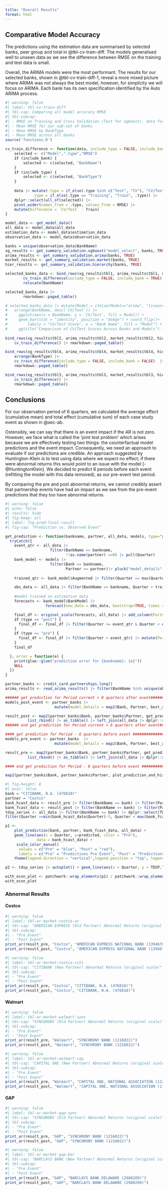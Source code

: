 ```yaml
---
title: "Overall Results"
format: html
---
```


## Comparative Model Accuracy

The predictions using the estimation data are summarised by selected banks, peer group and total in @tbl-cv-train-diff. The models generalised well to unseen data as we see the difference between RMSE on the training and test data is small. 

Overall, the ARIMA models were the most performant. The results for our selected banks, shown in @tbl-cv-train-diff-1, reveal a more mixed picture where ARIMA was not always the best model, however, for simplicity we will focus on ARIMA. Each bank has its own specification identified by the Auto ARIMA process.

```r
#| warning: false
#| label: tbl-cv-train-diff
#| tbl-cap: Comparing all model accuracy RMSE
#| tbl-subcap: 
#| - RMSE on Training and Cross Validation (Test for xgboost), data for sub-set of banks
#| - Mean RMSE for our sub-set of banks
#| - Mean RMSE by BankType
#| - Mean RMSE across all banks
source('functions.R')

cv_train_difference <- function(data, include_type = FALSE, include_bank = FALSE) {
    selected <- c("Model",".type","RMSE")
    if (include_bank) {
        selected <- c(selected, "BankName")
    }
    if (include_type) {
        selected <- c(selected, "BankType")
    }
    
    data |> mutate(.type = if_else(.type %in% c("Test", "CV"), "CV/Test", .type),
            .type = if_else(.type == "Training", "Train", .type)) |>
    dplyr::select(all_of(selected)) |>
    pivot_wider(names_from = .type, values_from = RMSE) |>
    mutate(Difference = `CV/Test` - Train)
}

model_data <- get_model_data()
all_data <- model_data$all_data
estimation_data <- model_data$estimation_data
observation_data <- model_data$observation_data

banks = unique(observation_data$BankName)
xg_results <- get_summary_validation.xgboost("model_select", banks, TRUE)
arima_results <- get_summary_validation.arima(banks, TRUE)
market_results <- get_summary_validation.market(banks, TRUE)
hier_results <- get_summary_validation.hierarchy(banks, TRUE)

selected_banks_data <- bind_rows(xg_results$tbl1, arima_results$tbl1, market_results$tbl1, hier_results$tbl1) |>
        cv_train_difference(include_type = FALSE, include_bank = TRUE) |> arrange(BankName) |> 
        relocate(BankName) 

selected_banks_data |>        
        rmarkdown::paged_table()

# selected_banks_data |> mutate(Model = ifelse(Model=="arima", "linearAR", Model)) |>
#   arrange(BankName, desc(`CV/Test`)) |>
#     ggplot(aes(x = BankName, y = `CV/Test`, fill = Model)) +
#     geom_bar(stat = "identity", position = "dodge") + coord_flip()+
#         labs(y = "CV/Test Score", x = "Bank Name", fill = "Model") +
#     ggtitle("Comparison of CV/Test Scores Across Banks and Models") + theme_bw() + theme(legend.position="top", legend.title = element_blank())+scale_fill_colorblind7()    
  
bind_rows(xg_results$tbl2, arima_results$tbl2, market_results$tbl2, hier_results$tbl2) |>
    cv_train_difference() |> rmarkdown::paged_table()

bind_rows(xg_results$tbl4, arima_results$tbl4, market_results$tbl4, hier_results$tbl4) |>
    arrange(BankType) |> 
    cv_train_difference(include_type = FALSE, include_bank = FALSE)  |>   
    rmarkdown::paged_table()

bind_rows(xg_results$tbl3, arima_results$tbl3, market_results$tbl3, hier_results$tbl3) |>
    cv_train_difference() |>  
    rmarkdown::paged_table()

```
## Conclusions

For our observation period of 6 quarters, we calculated the average effect (cumulative mean) and total effect (cumulative sum) of each case study event as shown in @sec-ab.

Ostensibly, we can say that there is an event impact if the AR is not zero. However, we face what is called the 'joint test problem' which arises because we are effectively testing two things: the counterfactual model predictions and the event impact. Consequently, we need an approach to evaluate if our predictions are credible. An approach suggested by Huntington-Klein is to test using data where we expect no effect; if there were abnormal returns this would point to an issue with the model [-@HuntingtonKlein]. We decided to predict 6 periods before each event (refitting the model with this data removed), as our pre-event test period. 

By comparing the pre and post abnormal returns, we cannot credibly assert that partnership events have had an impact as we see from the pre-event predictions that they too have abnormal returns. 


```r
#| warning: false
#| echo: false
#| results: hide
#| fig-keep: all
#| label: fig-pred-final-result
#| fig-cap: "Prediction vs. Observed Event"

get_prediction <- function(bankname, partner, all_data, models, type="post") {
  tryCatch({
    event_qtr <- all_data |>
                    filter(BankName == bankname,
                           !!as.name(partner) ==0) |> pull(Quarter)
    bank_model <- models |> 
                    filter(Bank == bankname,
                           Partner == partner)|> pluck("model_details",1)
    
    trained_qtr <- bank_model$Augmented |> filter(Quarter == max(Quarter)) |> pull(Quarter)

    obs_data <- all_data |> filter(BankName == bankname, Quarter > trained_qtr)  
    
    #model trained on estimation data
    forecasts <- bank_model$BankModel |>
                  forecast(new_data = obs_data, bootstrap=TRUE, times = 5000)

    final_df <- original_scale(forecasts, all_data) |> add_column(Partner = partner)
    if (type == "post") {
      final_df <- final_df |> filter(Quarter >= event_qtr & Quarter < event_qtr + 6) 
    }
    if (type == "pre") {
      final_df <- final_df |> filter(Quarter < event_qtr) |> mutate(Period = -(n() - row_number() + 1)) 
    }
    final_df

  }, error = function(e) {
    print(glue::glue("prediction error for {bankname}: {e}"))
    NULL
  })
}

partner_banks <- credit_card.partnerships.long()
arima_results <- read_arima_results() |> filter(BankName %in% unique(observation_data$BankName))

###### get prediction for Period current + 8 quarters after event###################
models_post_event <- partner_banks |> 
                      mutate(model_details = map2(Bank, Partner, best_arima_model, all_data, arima_results))

result_post <- map2(partner_banks$Bank, partner_banks$Partner, get_prediction, all_data, models_post_event) |> 
          list_rbind() |> as_tibble() |> left_join(all_data |> dplyr::select(observed = UBPRE524.Value),by = join_by(IDRSSD, BankName, BankType, Quarter))  |> dplyr::select(Partner, BankName, Quarter, observed, predicted, .model)                         
###### end get prediction for Period current + 6 quarters after event###################

#### get prediction for Period - 6 quarters before event ###################|>
models_pre_event <- partner_banks  |>
                      mutate(model_details = map2(Bank, Partner, best_arima_model, all_data, arima_results, -6))

result_pre <- map2(partner_banks$Bank, partner_banks$Partner, get_prediction, all_data, models_pre_event, type="pre") |> 
          list_rbind() |> as_tibble() |> left_join(all_data |> dplyr::select(observed = UBPRE524.Value),by = join_by(IDRSSD, BankName, BankType, Quarter))  |> dplyr::select(Partner, BankType, BankName, Quarter, observed, predicted,.model) 

#### end get prediction for Period - 8 quarters before event ###################      

map2(partner_banks$Bank, partner_banks$Partner, plot_prediction_and_history, result_post,result_pre, all_data) 

```
```r
#| fig-height: 8
#| eval: false
bank = "CITIBANK, N.A. (476810)"
partner = "Costco"
bank_hcast_data <- result_pre |> filter(BankName == bank) |> filter(Partner == partner) 
bank_fcast_data <- result_post |> filter(BankName == bank) |> filter(Partner == partner) 
tdsp_series <- all_data |> filter(BankName == bank) |> dplyr::select(TDSP.log.diff) |>
filter(Quarter >=min(bank_hcast_data$Quarter)-5, Quarter < max(bank_fcast_data$Quarter)+3)

p1 <-
    plot_prediction(bank, partner, bank_fcast_data, all_data) + 
    geom_line(aes(x = Quarter, y=predicted, color = "Pre"), 
              data = bank_hcast_data) +            
     scale_color_manual( 
      values = c("Pre" = "blue", "Post" = "red"),
      labels = c("Pre" = "Predictions Pre Event", "Post" = "Predictions Post Event")) +                  
    theme(legend.direction = "vertical",legend.position = "top", legend.title = element_blank())

p2 <- tdsp_series |> autoplot() + geom_line(aes(x = Quarter, y = TDSP.log.diff))  +theme_bw() 

with_econ_plot <- patchwork::wrap_elements(p1) / patchwork::wrap_elements(p2)  + plot_layout(heights = c(2,1))
with_econ_plot
```

### Abnormal Results  {#sec-ab}

#### Costco 

```r
#| warning: false
#| label: tbl-ar-market-costco-ar
#| tbl-cap: "AMERICAN EXPRESS (Old Partner) Abnormal Returns (original scale)"
#| tbl-subcap: 
#| - "Pre Event"
#| - "Post Event"
print_ar(result_pre, "Costco", "AMERICAN EXPRESS NATIONAL BANK (1394676)") 
print_ar(result_post, "Costco", "AMERICAN EXPRESS NATIONAL BANK (1394676)")
```

```r
#| warning: false
#| label: tbl-ar-market-costco-citi
#| tbl-cap: "CITIBANK (New Partner) Abnormal Returns (original scale)"
#| tbl-subcap: 
#| - "Pre Event"
#| - "Post Event"
print_ar(result_pre, "Costco", "CITIBANK, N.A. (476810)")
print_ar(result_post, "Costco", "CITIBANK, N.A. (476810)")
```

#### Walmart

```r
#| warning: false
#| label: tbl-ar-market-walmart-sync
#| tbl-cap: "SYNCHRONY (Old Partner) Abnormal Returns (original scale)"
#| tbl-subcap: 
#| - "Pre Event"
#| - "Post Event"
print_ar(result_pre, "Walmart", "SYNCHRONY BANK (1216022)")
print_ar(result_post, "Walmart", "SYNCHRONY BANK (1216022)")
```

```r
#| warning: false
#| label: tbl-ar-market-walmart-cap
#| tbl-cap: "CAPITAL ONE (New Partner) Abnormal Returns (original scale)"
#| tbl-subcap: 
#| - "Pre Event"
#| - "Post Event"
print_ar(result_pre, "Walmart", "CAPITAL ONE, NATIONAL ASSOCIATION (112837)")
print_ar(result_post, "Walmart", "CAPITAL ONE, NATIONAL ASSOCIATION (112837)")
```

#### GAP 

```r
#| warning: false
#| label: tbl-ar-market-gap-sync
#| tbl-cap: "SYNCHRONY (Old Partner) Abnormal Returns (original scale)"
#| tbl-subcap: 
#| - "Pre Event"
#| - "Post Event"
print_ar(result_pre, "GAP", "SYNCHRONY BANK (1216022)")
print_ar(result_post, "GAP", "SYNCHRONY BANK (1216022)")
```

```r
#| warning: false
#| label: tbl-ar-market-gap-bar
#| tbl-cap: "BARCLAYS BANK (New Partner) Abnormal Returns (original scale)"
#| tbl-subcap: 
#| - "Pre Event"
#| - "Post Event"
print_ar(result_pre, "GAP", "BARCLAYS BANK DELAWARE (2980209)")
print_ar(result_post, "GAP", "BARCLAYS BANK DELAWARE (2980209)")
```

